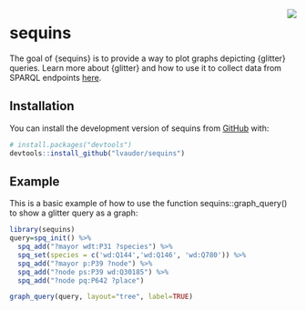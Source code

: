 <img src="man/figures/hex-sequins_small.png" align="right" />

# sequins

<!-- badges: start -->
<!-- badges: end -->

The goal of {sequins} is to provide a way to plot graphs depicting {glitter} queries. Learn more about {glitter} and how to use it to collect data from SPARQL endpoints [here](https://lvaudor.github.io/glitter/).

## Installation

You can install the development version of sequins from [GitHub](https://github.com/) with:

``` r
# install.packages("devtools")
devtools::install_github("lvaudor/sequins")
```

## Example

This is a basic example of how to use the function sequins::graph_query() to show a glitter query as a graph:

```r
library(sequins)
query=spq_init() %>%
  spq_add("?mayor wdt:P31 ?species") %>%
  spq_set(species = c('wd:Q144','wd:Q146', 'wd:Q780')) %>%
  spq_add("?mayor p:P39 ?node") %>%
  spq_add("?node ps:P39 wd:Q30185") %>%
  spq_add("?node pq:P642 ?place") 

graph_query(query, layout="tree", label=TRUE)
```

